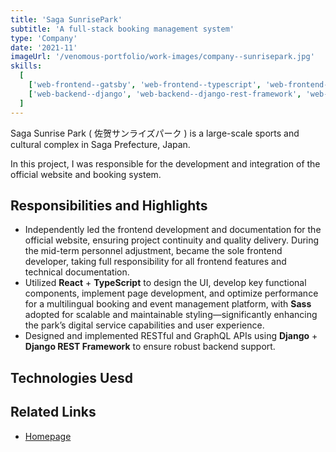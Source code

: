 ```yaml
---
title: 'Saga SunrisePark'
subtitle: 'A full-stack booking management system'
type: 'Company'
date: '2021-11'
imageUrl: '/venomous-portfolio/work-images/company--sunrisepark.jpg'
skills:
  [
    ['web-frontend--gatsby', 'web-frontend--typescript', 'web-frontend--sass'],
    ['web-backend--django', 'web-backend--django-rest-framework', 'web-backend--graphql'],
  ]
---
```



Saga Sunrise Park ( 佐贺サンライズパーク ) is a large-scale sports and cultural complex in Saga Prefecture, Japan.

In this project, I was responsible for the development and integration of the official website and booking system.

## Responsibilities and Highlights

- Independently led the frontend development and documentation for the official website, ensuring project continuity and quality delivery. During the mid-term personnel adjustment, became the sole frontend developer, taking full responsibility for all frontend features and technical documentation.
- Utilized **React** + **TypeScript** to design the UI, develop key functional components, implement page development, and optimize performance for a multilingual booking and event management platform, with **Sass** adopted for scalable and maintainable styling—significantly enhancing the park’s digital service capabilities and user experience.
- Designed and implemented RESTful and GraphQL APIs using **Django** + **Django REST Framework** to ensure robust backend support.

## Technologies Uesd

<WorkContentLayoutSkills
  size={50}
  skills={frontmatter.skills.flat()}
  class="flex w-full justify-start"
/>

## Related Links

- [Homepage](https://saga-sunrisepark.com/)
